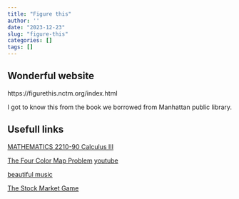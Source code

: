 ```yaml
---
title: "Figure this"
author: ''
date: "2023-12-23"
slug: "figure-this"
categories: []
tags: []
---
```


## Wonderful website

https://figurethis.nctm.org/index.html

I got to know this from the book we borrowed from Manhattan public library.

## Usefull links

[MATHEMATICS 2210-90 Calculus III](https://www.math.utah.edu/online/2210/pastexam.html)

[The Four Color Map Problem](https://www.math.utah.edu/~alfeld/math/4color.html)
[youtube](https://www.youtube.com/watch?v=h7kqlYUV1l8)

[beautiful music](https://ksu-naxosmusiclibrary-com.er.lib.k-state.edu/catalogue/item.asp?cid=8.223962)

[The Stock Market Game](https://www.stockmarketgame.org/)
